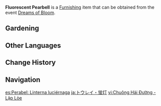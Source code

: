 {{Furnishing Infobox
|id             = 373804
|image          = Item Fluorescent Pearbell.png
|category       = Dreambloom
|quality        = 3
|description    = A Pearbell with flowers that almost seem to glow. It tends to be a very suitable hiding spot for fireflies, and when one hides in its petals and gives off light, these flowers really do become "fluorescent lamps." If you do wish to use this for lighting, you'll probably need a few more pots of it... and you'll need to catch some more fireflies while you're at it, too.
|source1        = [[Dreams of Bloom]]
|event          = Dreams of Bloom
}}
'''Fluorescent Pearbell''' is a [[Furnishing]] item that can be obtained from the event [[Dreams of Bloom]].

==Gardening==
{{Recipe
|type = Luxuriant Glebe
|time = 10min
|Dreambloom: Pearbell Seed = 1
|sort = Dreambloom: Pearbell Seed
}}

==Other Languages==
{{Other Languages
|en      = Fluorescent Pearbell
|zhs     = 棠铃・萤灯
|zhs_rm  = Táng Líng ・ Yíng Dēng
|zht     = 棠鈴・螢燈
|zht_rm  = Táng Líng ・ Yíng Dēng
|zh_tl   = 
|ja      = トウレイ・蛍灯
|ja_rm   = Tourei - Keitou{{Assumed}}
|ja_tl   = 
|ko      = 방울꽃・반딧불
|ko_rm   = Bang'ul-kkot - Banditbul
|ko_tl   = [https://www.wikidata.org/wiki/Q6815582 Strobilanthes Oligantha] - Firefly Light
|es      = Perabel: Linterna luciérnaga
|es_tl   = Pearbell: Firefly Lantern
|fr      = Cloche poire «&nbsp;Lanterne luciole&nbsp;»
|fr_tl   = Pearbell "Firefly Lantern"
|ru      = Грушанка: Светлячковая лампа
|ru_tl   = {{w|Pyrola}}: Firefly Lamp
|th      = Pearbell - โคมไฟหิ่งห้อย
|th_rm   = 
|th_tl   = 
|vi      = Chuông Hải Đường - Lập Lòe
|vi_tl   = 
|de      = Leuchtende Birnenglocke
|de_tl   = Radiant Pearbell
|id      = Fluorescent Pearbell
|pt      = Lírio-do-vale Fluorescente
|pt_tl   = 
|tr      = Fosforlu Ahlatinci
|tr_tl   = 
|it      = Peronia fosforescente
|it_tl   = 
}}

==Change History==
{{Change History|2.2}}

==Navigation==
{{Furnishing Navbox/Subsystems|curio}}

[[es:Perabel: Linterna luciérnaga]]
[[ja:トウレイ・蛍灯]]
[[vi:Chuông Hải Đường - Lập Lòe]]
